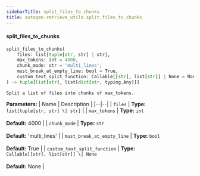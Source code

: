 ```yaml
---
sidebarTitle: split_files_to_chunks
title: autogen.retrieve_utils.split_files_to_chunks
---
```


<code class="doc-symbol doc-symbol-heading doc-symbol-function"></code>
#### split_files_to_chunks

```python
split_files_to_chunks(
    files: list[tuple[str, str] | str],
    max_tokens: int = 4000,
    chunk_mode: str = 'multi_lines',
    must_break_at_empty_line: bool = True,
    custom_text_split_function: Callable[[str], list[str]] | None = None
) -> tuple[list[str], list[dict[str, typing.Any]]]
```

    Split a list of files into chunks of max_tokens.

<b>Parameters:</b>
| Name | Description |
|--|--|
| `files` | **Type:** `list[tuple[str, str] \| str]` |
| `max_tokens` | **Type:** `int`<br/><br/>**Default:** 4000 |
| `chunk_mode` | **Type:** `str`<br/><br/>**Default:** 'multi_lines' |
| `must_break_at_empty_line` | **Type:** `bool`<br/><br/>**Default:** True |
| `custom_text_split_function` | **Type:** `Callable[[str], list[str]] \| None`<br/><br/>**Default:** None |

<br />